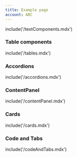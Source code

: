 ```yaml
---
title: Example page
account: ABC
---
```


include('/textComponents.mdx')

### Table components

include('/tables.mdx')

### Accordions

include('/accordions.mdx')

### ContentPanel

include('/contentPanel.mdx')

### Cards

include('/cards.mdx')

### Code and Tabs

include('/codeAndTabs.mdx')



